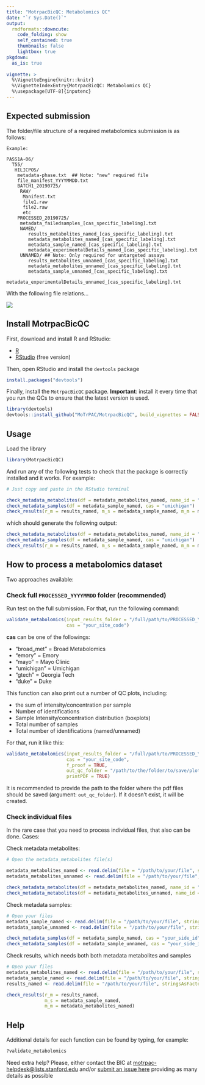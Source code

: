 ```yaml
---
title: "MotrpacBicQC: Metabolomics QC"
date: "`r Sys.Date()`"
output:
  rmdformats::downcute:
    code_folding: show
    self_contained: true
    thumbnails: false
    lightbox: true
pkgdown:
  as_is: true
  
vignette: >
  %\VignetteEngine{knitr::knitr}
  %\VignetteIndexEntry{MotrpacBicQC: Metabolomics QC}
  %\usepackage[UTF-8]{inputenc}  
---
```


## Expected submission

The folder/file structure of a required metabolomics submission is as follows:

```
Example:

PASS1A-06/
  T55/
   HILICPOS/ 
    metadata-phase.txt  ## Note: "new" required file
    file_manifest_YYYYMMDD.txt
    BATCH1_20190725/ 
     RAW/
      Manifest.txt
      file1.raw
      file2.raw
      etc
    PROCESSED_20190725/
     metadata_failedsamples_[cas_specific_labeling].txt
     NAMED/
        results_metabolites_named_[cas_specific_labeling].txt 
        metadata_metabolites_named_[cas_specific_labeling].txt
        metadata_sample_named_[cas_specific_labeling].txt
        metadata_experimentalDetails_named_[cas_specific_labeling].txt
     UNNAMED/ ## Note: Only required for untargeted assays
        results_metabolites_unnamed_[cas_specific_labeling].txt
        metadata_metabolites_unnamed_[cas_specific_labeling].txt
        metadata_sample_unnamed_[cas_specific_labeling].txt
        metadata_experimentalDetails_unnamed_[cas_specific_labeling].txt
```

With the following file relations...

![](BIC_Metabolomics_DataProcessing_Summary_20200303.png)

## Install MotrpacBicQC

First, download and install R and RStudio:

- [R](https://mirror.las.iastate.edu/CRAN/) 
- [RStudio](https://rstudio.com/products/rstudio/download/) (free version)

Then, open RStudio and install the `devtools` package

```r
install.packages("devtools")
```

Finally, install the `MotrpacBicQC` package. 
**Important**: install it every time that you run the QCs to ensure that the latest version is used.

```r
library(devtools)
devtools::install_github("MoTrPAC/MotrpacBicQC", build_vignettes = FALSE)
```


## Usage

Load the library

```r
library(MotrpacBicQC)
```

And run any of the following tests to check that the package 
is correctly installed and it works. For example:

```r
# Just copy and paste in the RStudio terminal

check_metadata_metabolites(df = metadata_metabolites_named, name_id = "named")
check_metadata_samples(df = metadata_sample_named, cas = "umichigan")
check_results(r_m = results_named, m_s = metadata_sample_named, m_m = metadata_metabolites_named)
```

which should generate the following output:

```r
check_metadata_metabolites(df = metadata_metabolites_named, name_id = "named")
check_metadata_samples(df = metadata_sample_named, cas = "umichigan")
check_results(r_m = results_named, m_s = metadata_sample_named, m_m = metadata_metabolites_named)
```

## How to process a metabolomics dataset

Two approaches available:

### Check full `PROCESSED_YYYYMMDD` folder (recommended)

Run test on the full submission. For that, run the following command:

```r
validate_metabolomics(input_results_folder = "/full/path/to/PROCESSED_YYYYMMDD", 
                      cas = "your_site_code")
```

**cas** can be one of the followings:

- "broad_met" = Broad Metabolomics
- "emory"     = Emory
- "mayo"      = Mayo Clinic
- "umichigan" = Umichigan
- "gtech"     = Georgia Tech
- "duke"      = Duke

This function can also print out a number of QC plots, including:

- the sum of intensity/concentration per sample
- Number of identifications
- Sample Intensity/concentration distribution (boxplots)
- Total number of samples
- Total number of identifications (named/unnamed)

For that, run it like this:

```r
validate_metabolomics(input_results_folder = "/full/path/to/PROCESSED_YYYYMMDD", 
                      cas = "your_site_code",
                      f_proof = TRUE,
                      out_qc_folder = "/path/to/the/folder/to/save/plots/",
                      printPDF = TRUE)
```

It is recommended to provide the path to the folder where the pdf files should be saved (argument: `out_qc_folder`). If it doesn't exist, it will be created.

### Check individual files

In the rare case that you need to process individual files, that also can be done. Cases:

Check metadata metabolites:

```r
# Open the metadata_metabolites file(s)

metadata_metabolites_named <- read.delim(file = "/path/to/your/file", stringsAsFactors = FALSE)
metadata_metabolites_unnamed <- read.delim(file = "/path/to/your/file", stringsAsFactors = FALSE)

check_metadata_metabolites(df = metadata_metabolites_named, name_id = "named")
check_metadata_metabolites(df = metadata_metabolites_unnamed, name_id = "unnamed")

```

Check metadata samples:

```r
# Open your files
metadata_sample_named <- read.delim(file = "/path/to/your/file", stringsAsFactors = FALSE)
metadata_sample_unnamed <- read.delim(file = "/path/to/your/file", stringsAsFactors = FALSE)

check_metadata_samples(df = metadata_sample_named, cas = "your_side_id")
check_metadata_samples(df = metadata_sample_unnamed, cas = "your_side_id")
```

Check results, which needs both both metadata metabolites and samples

```r
# Open your files
metadata_metabolites_named <- read.delim(file = "/path/to/your/file", stringsAsFactors = FALSE)
metadata_sample_named <- read.delim(file = "/path/to/your/file", stringsAsFactors = FALSE)
results_named <- read.delim(file = "/path/to/your/file", stringsAsFactors = FALSE)

check_results(r_m = results_named, 
              m_s = metadata_sample_named, 
              m_m = metadata_metabolites_named)
```



## Help

Additional details for each function can be found by typing, for example:

```r
?validate_metabolomics
```

Need extra help? Please, either contact the BIC at [motrpac-helpdesk@lists.stanford.edu](mailto:motrpac-helpdesk@lists.stanford.edu) and/or [submit an issue here](https://github.com/MoTrPAC/MotrpacBicQC/issues) 
providing as many details as possible

